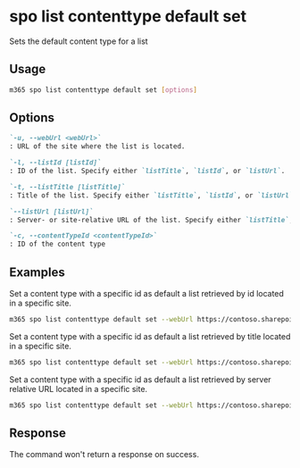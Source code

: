 
# spo list contenttype default set

Sets the default content type for a list

## Usage

```sh
m365 spo list contenttype default set [options]
```

## Options

```md definition-list
`-u, --webUrl <webUrl>`
: URL of the site where the list is located.

`-l, --listId [listId]`
: ID of the list. Specify either `listTitle`, `listId`, or `listUrl`.

`-t, --listTitle [listTitle]`
: Title of the list. Specify either `listTitle`, `listId`, or `listUrl`.

`--listUrl [listUrl]`
: Server- or site-relative URL of the list. Specify either `listTitle`, `listId`, or `listUrl`.

`-c, --contentTypeId <contentTypeId>`
: ID of the content type
```

<Global />

## Examples

Set a content type with a specific id as default a list retrieved by id located in a specific site.

```sh
m365 spo list contenttype default set --webUrl https://contoso.sharepoint.com/sites/project-x --listId 0cd891ef-afce-4e55-b836-fce03286cccf --contentTypeId 0x0120
```

Set a content type with a specific id as default a list retrieved by title located in a specific site.

```sh
m365 spo list contenttype default set --webUrl https://contoso.sharepoint.com/sites/project-x --listTitle Documents --contentTypeId 0x0120
```

Set a content type with a specific id as default a list retrieved by server relative URL located in a specific site.

```sh
m365 spo list contenttype default set --webUrl https://contoso.sharepoint.com/sites/project-x --listUrl 'sites/project-x/Documents' --contentTypeId 0x0120
```

## Response

The command won't return a response on success.
